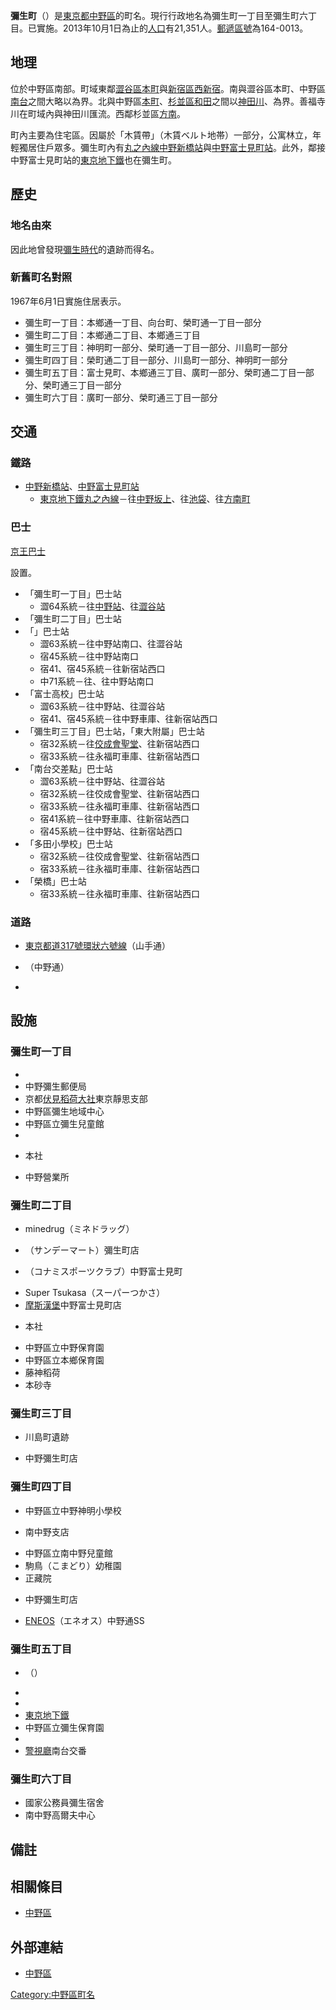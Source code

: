 {{Pathnav|日本|東京都|中野區|frame=1}}
{{Infobox Settlement
|official_name = 彌生町
|native_name =
|settlement_type = [[町|町]]
|image_skyline = Yayoicho, Nakano -01.jpg
|imagesize = 200px
|image_caption = 彌生町一丁目
|image_flag =
|image_seal =
| image_map =
| map_caption =
| pushpin_map =
|subdivision_type = [[國家|國家]]
|subdivision_name = [[File:Flag_of_Japan.svg|border]] [[日本|日本]]
|subdivision_type1 = [[都道府縣|都道府縣]]
|subdivision_name1 = [[File:Flag_of_Tokyo_Prefecture.svg|25px]] [[東京都|東京都]]
|subdivision_type2 = [[東京都區部|特別區]]
|subdivision_name2 = [[File:Flag_of_Nakano,_Tokyo.svg|25px]] [[中野區|中野區]]
|established_title =
|established_date =
|government_type =
|leader_title =
|leader_name =
|area_magnitude =
|area_total_sq_mi =
|area_total_km2 =
|area_land_sq_mi =
|area_land_km2 =
|area_urban_sq_mi =
|area_urban_km2 =
|area_metro_km2 =
|area_metro_sq_mi =
|population_as_of= 2013年（平成25年）10月1日
|population_footnotes = <ref>{{Cite web |url=http://www.city.tokyo-nakano.lg.jp/dept/101500/d015810_d/fil/chouchou201310.xls |title=中野区町丁別人口　平成25年（2013年）10月1日現在 |access-date=2013-10-07 |archive-url=https://web.archive.org/web/20150610201902/http://www.city.tokyo-nakano.lg.jp/dept/101500/d015810_d/fil/chouchou201310.xls |archive-date=2015-06-10 |dead-url=no }}</ref>
|population_total = 21351
|population_urban =
|population_metro =
|population_density_sq_mi =
|population_density_km2 =
| timezone = [[日本標準時間|JST]]
| utc_offset = +9
|timezone_DST =
|utc_offset_DST =
|latd=|latm=|lats=|latNS=
|longd=|longm=|longs=|longEW=
|elevation_footnotes=
|elevation_m =
|elevation_ft =
|postal_code_type = [[郵遞區號|郵遞區號]]
|postal_code = 164-0013
|area_code =
|website =
|footnotes =
}}
'''彌生町'''（{{jpn|j=弥生町|hg=やよいちょう|rm=Yayoichō|f=y}}）是[[東京都|東京都]][[中野區|中野區]]的町名。現行行政地名為彌生町一丁目至彌生町六丁目。已實施{{link-ja|住居表示|住居表示}}。2013年10月1日為止的[[人口|人口]]有21,351人。[[郵遞區號|郵遞區號]]為164-0013。

== 地理 ==
位於中野區南部。町域東鄰[[澀谷區|澀谷區]][[本町_(澀谷區)|本町]]與[[新宿區|新宿區]][[西新宿|西新宿]]。南與澀谷區本町、中野區[[南台_(中野區)|南台]]之間大略以{{link-ja|方南通|方南通り}}為界。北與中野區[[本町_(中野區)|本町]]、[[杉並區|杉並區]][[和田_(杉並區)|和田]]之間以[[神田川_(東京都)|神田川]]、{{link-ja|善福寺川|善福寺川}}為界。善福寺川在町域內與神田川匯流。西鄰杉並區[[方南|方南]]。

町內主要為住宅區。因屬於「木賃帶」（木賃ベルト地帯）一部分，公寓林立，年輕獨居住戶眾多。彌生町內有[[東京地下鐵丸之內線|丸之內線]][[中野新橋站|中野新橋站]]與[[中野富士見町站|中野富士見町站]]。此外，鄰接中野富士見町站的[[東京地下鐵|東京地下鐵]]{{link-ja|中野檢車區|中野車両基地}}也在彌生町。

== 歷史 ==
=== 地名由來 ===
因此地曾發現[[彌生時代|彌生時代]]的遺跡而得名。

=== 新舊町名對照 ===
1967年6月1日實施住居表示。
* 彌生町一丁目：本鄉通一丁目、向台町、榮町通一丁目一部分
* 彌生町二丁目：本鄉通二丁目、本鄉通三丁目
* 彌生町三丁目：神明町一部分、榮町通一丁目一部分、川島町一部分
* 彌生町四丁目：榮町通二丁目一部分、川島町一部分、神明町一部分
* 彌生町五丁目：富士見町、本鄉通三丁目、廣町一部分、榮町通二丁目一部分、榮町通三丁目一部分
* 彌生町六丁目：廣町一部分、榮町通三丁目一部分

== 交通 ==
=== 鐵路 ===
* [[中野新橋站|中野新橋站]]、[[中野富士見町站|中野富士見町站]]
** [[東京地下鐵丸之內線|東京地下鐵丸之內線]]－往[[中野坂上站|中野坂上]]、往[[池袋站|池袋]]、往[[方南町站|方南町]]

=== 巴士 ===
;[[京王巴士|京王巴士]]
設置{{link-ja|京王巴士東中野營業所|京王バス東・中野営業所}}。
* 「彌生町一丁目」巴士站
** 澀64系統－往[[中野站_(東京都)|中野站]]、往[[澀谷站|澀谷站]]
* 「彌生町二丁目」巴士站
* 「{{link-ja|京王巴士東中野營業所|京王バス東・中野営業所|中野車庫}}」巴士站
** 澀63系統－往中野站南口、往澀谷站
** 宿45系統－往中野站南口
** 宿41、宿45系統－往新宿站西口
** 中71系統－往{{link-ja|京王巴士東、永福町營業所|京王バス東・永福町営業所|永福町車庫}}、往中野站南口
* 「富士高校」巴士站
** 澀63系統－往中野站、往澀谷站
** 宿41、宿45系統－往中野車庫、往新宿站西口
* 「彌生町三丁目」巴士站，「東大附屬」巴士站
** 宿32系統－往[[立正佼成會|佼成會聖堂]]、往新宿站西口
** 宿33系統－往永福町車庫、往新宿站西口
* 「南台交差點」巴士站
** 澀63系統－往中野站、往澀谷站
** 宿32系統－往佼成會聖堂、往新宿站西口
** 宿33系統－往永福町車庫、往新宿站西口
** 宿41系統－往中野車庫、往新宿站西口
** 宿45系統－往中野站、往新宿站西口
* 「多田小學校」巴士站
** 宿32系統－往佼成會聖堂、往新宿站西口
** 宿33系統－往永福町車庫、往新宿站西口
* 「榮橋」巴士站
** 宿33系統－往永福町車庫、往新宿站西口

=== 道路 ===
* [[東京都道317號環狀六號線|東京都道317號環狀六號線]]（山手通）
* {{link-ja|東京都道420號鮫洲大山線|東京都道420号鮫洲大山線}}（中野通）
* {{link-ja|方南通|方南通り}}

== 設施 ==
=== 彌生町一丁目 ===
* {{link-ja|中野區立向台小學校|中野区立向台小学校}}
* 中野彌生郵便局
* 京都[[伏見稻荷大社|伏見稻荷大社]]東京靜思支部
* 中野區彌生地域中心
* 中野區立彌生兒童館
* {{link-ja|專門學校東京播音學院|専門学校東京アナウンス学院}}
* {{link-ja|CECIL McBEE|セシルマクビー}}本社
* {{link-ja|宮園自動車|宮園自動車}}中野營業所

=== 彌生町二丁目 ===
* minedrug（ミネドラッグ）
* {{link-ja|丸悅|マルエツ|Sunday Mart}}（サンデーマート）彌生町店
* {{link-ja|科樂美體育&生活|コナミスポーツ%26ライフ|科樂美運動俱樂部}}（コナミスポーツクラブ）中野富士見町
* Super Tsukasa（スーパーつかさ）
* [[摩斯漢堡|摩斯漢堡]]中野富士見町店
* {{link-ja|X-nauts|クロスノーツ}}本社
* 中野區立中野保育園
* 中野區立本鄉保育園
* 藤神稻荷
* 本砂寺

=== 彌生町三丁目 ===
* 川島町遺跡
* {{link-ja|Olympic (企業)|オリンピック (企業)|Olympic}}中野彌生町店

=== 彌生町四丁目 ===
* 中野區立中野神明小學校
* {{link-ja|西京信用金庫|西京信用金庫}}南中野支店
* 中野區立南中野兒童館
* 駒鳥（こまどり）幼稚園
* 正藏院
* {{link-ja|Jonathan's (家庭餐廳)|ジョナサン (ファミリーレストラン)|Jonathan's}}中野彌生町店
* [[JX日礦日石能源|ENEOS]]（エネオス）中野通SS

=== 彌生町五丁目 ===
* {{link-ja|立正佼成會附屬佼成醫院|立正佼成会附属佼成病院}}（{{link-ja|東京都災害據點醫院|東京都災害拠点病院}}）
* {{link-ja|東京都立富士高等學校、附屬中學校|東京都立富士高等学校・附属中学校}}
* {{link-ja|中野區立中野富士見中學校|中野区立南中野中学校}}
* [[東京地下鐵|東京地下鐵]]{{link-ja|中野車輛基地|中野車両基地|中野檢車區}}
* 中野區立彌生保育園
* {{link-ja|SECOM技術服務|セコムテクノサービス}}
* [[警視廳|警視廳]]{{link-ja|中野警察署 (東京都)|中野警察署 (東京都)|中野警察署}}南台交番

=== 彌生町六丁目 ===
* 國家公務員彌生宿舍
* 南中野高爾夫中心

== 備註 ==
{{reflist}}

== 相關條目 ==
* [[中野區|中野區]]

== 外部連結 ==
* [http://www.city.tokyo-nakano.lg.jp/index.html 中野區] {{Wayback|url=http://www.city.tokyo-nakano.lg.jp/index.html |date=20131014002932 }}

{{中野區的町名}}
{{DEFAULTSORT:Yayoicho}}
[[Category:中野區町名|Category:中野區町名]]